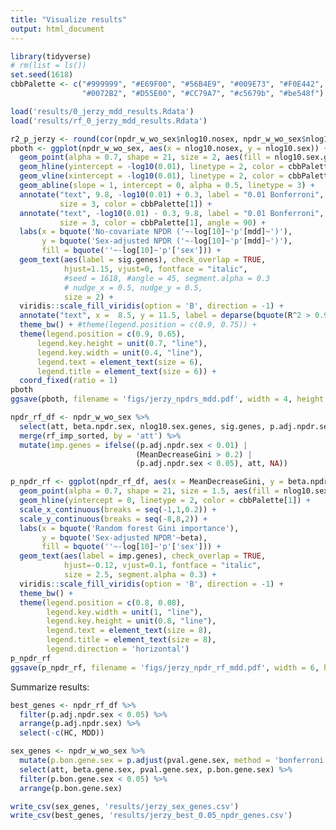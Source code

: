 ```yaml
---
title: "Visualize results"
output: html_document
---
```


```r
library(tidyverse)
# rm(list = ls())
set.seed(1618)
cbbPalette <- c("#999999", "#E69F00", "#56B4E9", "#009E73", "#F0E442", 
                "#0072B2", "#D55E00", "#CC79A7", "#c5679b", "#be548f")

load('results/0_jerzy_mdd_results.Rdata')
load('results/rf_0_jerzy_mdd_results.Rdata')
```


```r
r2_p_jerzy <- round(cor(npdr_w_wo_sex$nlog10.nosex, npdr_w_wo_sex$nlog10.sex), 3)
pboth <- ggplot(npdr_w_wo_sex, aes(x = nlog10.nosex, y = nlog10.sex)) + 
  geom_point(alpha = 0.7, shape = 21, size = 2, aes(fill = nlog10.sex.genes)) + 
  geom_hline(yintercept = -log10(0.01), linetype = 2, color = cbbPalette[1]) + 
  geom_vline(xintercept = -log10(0.01), linetype = 2, color = cbbPalette[1]) + 
  geom_abline(slope = 1, intercept = 0, alpha = 0.5, linetype = 3) +
  annotate("text", 9.8, -log10(0.01) + 0.3, label = "0.01 Bonferroni", 
           size = 3, color = cbbPalette[1]) +
  annotate("text", -log10(0.01) - 0.3, 9.8, label = "0.01 Bonferroni", 
           size = 3, color = cbbPalette[1], angle = 90) +
  labs(x = bquote('No-covariate NPDR ('~-log[10]~'p'[mdd]~')'),
       y = bquote('Sex-adjusted NPDR ('~-log[10]~'p'[mdd]~')'),
       fill = bquote(''~-log[10]~'p'['sex'])) +
  geom_text(aes(label = sig.genes), check_overlap = TRUE, 
            hjust=1.15, vjust=0, fontface = "italic",
            #seed = 1618, #angle = 45, segment.alpha = 0.3
            # nudge_x = 0.5, nudge_y = 0.5,
            size = 2) +
  viridis::scale_fill_viridis(option = 'B', direction = -1) + 
  annotate("text", x =  8.5, y = 11.5, label = deparse(bquote(R^2 > 0.999)), parse = T) +
  theme_bw() + #theme(legend.position = c(0.9, 0.75)) +
  theme(legend.position = c(0.9, 0.65), 
      legend.key.height = unit(0.7, "line"),
      legend.key.width = unit(0.4, "line"),
      legend.text = element_text(size = 6),
      legend.title = element_text(size = 6)) +
  coord_fixed(ratio = 1) 
pboth
ggsave(pboth, filename = 'figs/jerzy_npdrs_mdd.pdf', width = 4, height = 3.8 )
```


```r
npdr_rf_df <- npdr_w_wo_sex %>%
  select(att, beta.npdr.sex, nlog10.sex.genes, sig.genes, p.adj.npdr.sex) %>%
  merge(rf_imp_sorted, by = 'att') %>%
  mutate(imp.genes = ifelse((p.adj.npdr.sex < 0.01) | 
                            (MeanDecreaseGini > 0.2) |
                            (p.adj.npdr.sex < 0.05), att, NA)) 

p_npdr_rf <- ggplot(npdr_rf_df, aes(x = MeanDecreaseGini, y = beta.npdr.sex)) + 
  geom_point(alpha = 0.7, shape = 21, size = 1.5, aes(fill = nlog10.sex.genes)) + 
  geom_hline(yintercept = 0, linetype = 2, color = cbbPalette[1]) + 
  scale_x_continuous(breaks = seq(-1,1,0.2)) +
  scale_y_continuous(breaks = seq(-8,8,2)) +
  labs(x = bquote('Random forest Gini importance'),
       y = bquote('Sex-adjusted NPDR'~beta),
       fill = bquote(''~-log[10]~'p'['sex'])) +
  geom_text(aes(label = imp.genes), check_overlap = TRUE, 
            hjust=-0.12, vjust=0.1, fontface = "italic",
            size = 2.5, segment.alpha = 0.3) +
  viridis::scale_fill_viridis(option = 'B', direction = -1) + 
  theme_bw() + 
  theme(legend.position = c(0.8, 0.08), 
        legend.key.width = unit(1, "line"),
        legend.key.height = unit(0.8, "line"),
        legend.text = element_text(size = 8),
        legend.title = element_text(size = 8),
        legend.direction = 'horizontal')
p_npdr_rf
ggsave(p_npdr_rf, filename = 'figs/jerzy_npdr_rf_mdd.pdf', width = 6, height = 4)

```


Summarize results:

```r
best_genes <- npdr_rf_df %>%
  filter(p.adj.npdr.sex < 0.05) %>%
  arrange(p.adj.npdr.sex) %>%
  select(-c(HC, MDD))

sex_genes <- npdr_w_wo_sex %>%
  mutate(p.bon.gene.sex = p.adjust(pval.gene.sex, method = 'bonferroni')) %>%
  select(att, beta.gene.sex, pval.gene.sex, p.bon.gene.sex) %>%
  filter(p.bon.gene.sex < 0.05) %>%
  arrange(p.bon.gene.sex)

write_csv(sex_genes, 'results/jerzy_sex_genes.csv')
write_csv(best_genes, 'results/jerzy_best_0.05_npdr_genes.csv')
```

